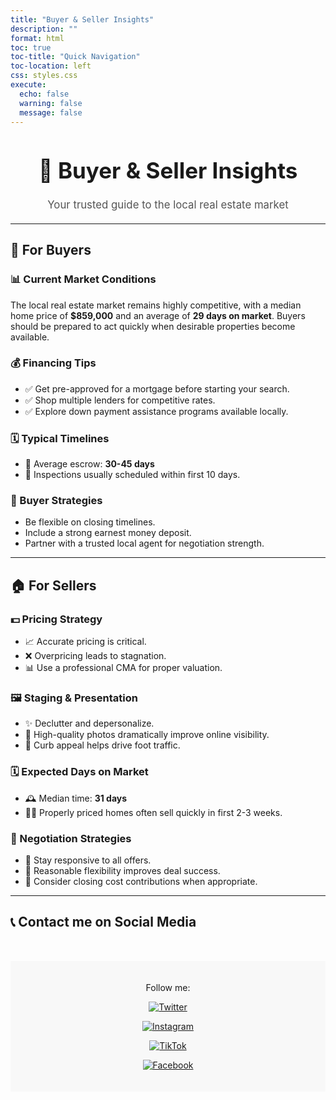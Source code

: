 ```yaml
---
title: "Buyer & Seller Insights"
description: ""
format: html
toc: true
toc-title: "Quick Navigation"
toc-location: left
css: styles.css
execute: 
  echo: false
  warning: false
  message: false
---
```


<div style="text-align:center; margin-bottom: 20px;">
  <h1 style="font-size: 2.5em;">🏡 Buyer & Seller Insights</h1>
  <p style="font-size: 1.2em; color: #555;">Your trusted guide to the local real estate market</p>
</div>

---

## 🛒 For Buyers

::: {.panel-tabset .animated.fadeIn}

### 📊 Current Market Conditions

The local real estate market remains highly competitive, with a median home price of **$859,000** and an average of **29 days on market**. Buyers should be prepared to act quickly when desirable properties become available.

### 💰 Financing Tips

- ✅ Get pre-approved for a mortgage before starting your search.
- ✅ Shop multiple lenders for competitive rates.
- ✅ Explore down payment assistance programs available locally.

### 🗓 Typical Timelines

- 📅 Average escrow: **30-45 days**
- 🔎 Inspections usually scheduled within first 10 days.

### 🎯 Buyer Strategies

- Be flexible on closing timelines.
- Include a strong earnest money deposit.
- Partner with a trusted local agent for negotiation strength.

:::

---

## 🏠 For Sellers

::: {.panel-tabset .animated.fadeIn}

### 💵 Pricing Strategy

- 📈 Accurate pricing is critical.
- ❌ Overpricing leads to stagnation.
- 📊 Use a professional CMA for proper valuation.

### 🖼 Staging & Presentation

- ✨ Declutter and depersonalize.
- 📸 High-quality photos dramatically improve online visibility.
- 🌳 Curb appeal helps drive foot traffic.

### 🗓 Expected Days on Market

- 🕰 Median time: **31 days**
- 🏃‍♂️ Properly priced homes often sell quickly in first 2-3 weeks.

### 🤝 Negotiation Strategies

- 🤝 Stay responsive to all offers.
- 💼 Reasonable flexibility improves deal success.
- 🎁 Consider closing cost contributions when appropriate.

:::

---

## 📞 Contact me on Social Media 


<footer style="background-color: #f8f8f8; padding: 20px; text-align: center; margin-top: 50px;">
  <p>Follow me:</p>

  <a href="https://twitter.com/HomesbyQuintana" target="_blank">
    <img src="https://img.icons8.com/color/48/twitter.png" alt="Twitter" style="margin: 0 10px;">
  </a>

  <a href="https://instagram.com/homesbyquintana" target="_blank">
    <img src="https://img.icons8.com/color/48/instagram-new.png" alt="Instagram" style="margin: 0 10px;">
  </a>

  <a href="https://www.tiktok.com/@homesbyquintana" target="_blank">
    <img src="https://img.icons8.com/color/48/tiktok.png" alt="TikTok" style="margin: 0 10px;">
  </a>

  <a href="https://www.facebook.com/me/" target="_blank">
    <img src="https://img.icons8.com/color/48/facebook-new.png" alt="Facebook" style="margin: 0 10px;">
  </a>

</footer>


